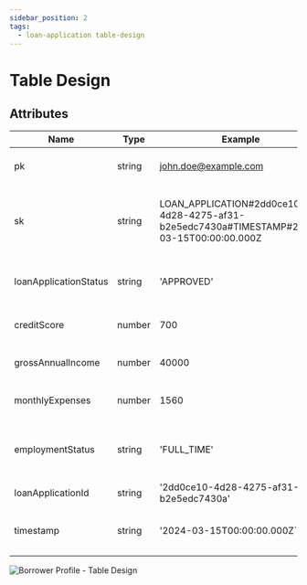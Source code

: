```yaml
---
sidebar_position: 2
tags:
  - loan-application table-design
---
```


# Table Design

## Attributes

| Name                  | Type   | Example                                                                                  | Description                                                                                        |
|-----------------------|--------|------------------------------------------------------------------------------------------|----------------------------------------------------------------------------------------------------|
| pk                    | string | john.doe@example.com                                                                     | Primary Key: The borrower's email address                                                          |
| sk                    | string | LOAN_APPLICATION#2dd0ce10-4d28-4275-af31-b2e5edc7430a#TIMESTAMP#2024-03-15T00:00:00.000Z | Sort Key: The entity type ('LOAN_APPLICATION'),  loanApplicationId and timestamp separated by '#'  |
| loanApplicationStatus | string | 'APPROVED'                                                                               | The borrower's employment status. One of 'APPROVED', 'REJECTED', 'REVIEW'                          |
| creditScore           | number | 700                                                                                      | Borrower's credit score. This is a number between 0 and 1000                                       |
| grossAnnualIncome     | number | 40000                                                                                    | The borrower's gross annual income. This is a number >= 0                                          |
| monthlyExpenses       | number | 1560                                                                                     | The borrower's monthly expenses. This is a number >= 0                                             |
| employmentStatus      | string | 'FULL_TIME'                                                                              | The borrower's employment status. One of 'FULL_TIME', 'PART_TIME', 'CASUAL', 'SELF_EMPLOYED'       |
| loanApplicationId     | string | '2dd0ce10-4d28-4275-af31-b2e5edc7430a'                                                   | A randomly generated V4 UUID                                                                       |
| timestamp             | string | '2024-03-15T00:00:00.000Z`                                                               | The time of the loan application. This is an ISO8061 date and time in UTC.                         |

![Borrower Profile - Table Design](/img/loan-application/table-desgin-borrowing-capacity-and-borrower-profile-and-loan-application.png)